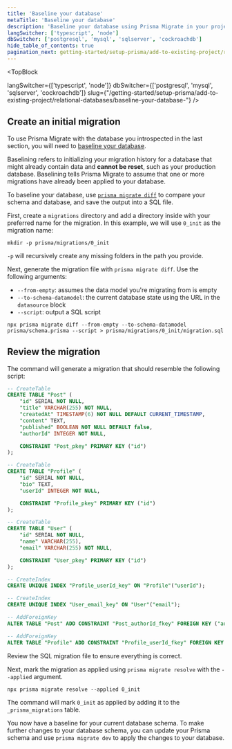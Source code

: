```yaml
---
title: 'Baseline your database'
metaTitle: 'Baseline your database'
description: 'Baseline your database using Prisma Migrate in your project'
langSwitcher: ['typescript', 'node']
dbSwitcher: ['postgresql', 'mysql', 'sqlserver', 'cockroachdb']
hide_table_of_contents: true
pagination_next: getting-started/setup-prisma/add-to-existing-project/relational-databases/install-prisma-client-typescript-postgresql
---
```

<head>
    <title>{frontMatter.metaTitle}</title>
</head> 

<TopBlock
 
  langSwitcher={['typescript', 'node']}
  dbSwitcher={['postgresql', 'mysql', 'sqlserver', 'cockroachdb']}
  slug={"/getting-started/setup-prisma/add-to-existing-project/relational-databases/baseline-your-database-"}
 />


## Create an initial migration

To use Prisma Migrate with the database you introspected in the last section, you will need to [baseline your database](/orm/prisma-migrate/getting-started).

Baselining refers to initializing your migration history for a database that might already contain data and **cannot be reset**, such as your production database. Baselining tells Prisma Migrate to assume that one or more migrations have already been applied to your database.

To baseline your database, use [`prisma migrate diff`](/orm/reference/prisma-cli-reference#migrate-diff) to compare your schema and database, and save the output into a SQL file.

First, create a `migrations` directory and add a directory inside with your preferred name for the migration. In this example, we will use `0_init` as the migration name:

```terminal
mkdir -p prisma/migrations/0_init
```

<Admonition type="info">

`-p` will recursively create any missing folders in the path you provide.

</Admonition>

Next, generate the migration file with `prisma migrate diff`. Use the following arguments:

- `--from-empty`: assumes the data model you're migrating from is empty
- `--to-schema-datamodel`: the current database state using the URL in the `datasource` block
- `--script`: output a SQL script

```terminal wrap
npx prisma migrate diff --from-empty --to-schema-datamodel prisma/schema.prisma --script > prisma/migrations/0_init/migration.sql
```

## Review the migration

The command will generate a migration that should resemble the following script:

```sql file=prisma/migrations/0_init/migration.sql
-- CreateTable
CREATE TABLE "Post" (
    "id" SERIAL NOT NULL,
    "title" VARCHAR(255) NOT NULL,
    "createdAt" TIMESTAMP(6) NOT NULL DEFAULT CURRENT_TIMESTAMP,
    "content" TEXT,
    "published" BOOLEAN NOT NULL DEFAULT false,
    "authorId" INTEGER NOT NULL,

    CONSTRAINT "Post_pkey" PRIMARY KEY ("id")
);

-- CreateTable
CREATE TABLE "Profile" (
    "id" SERIAL NOT NULL,
    "bio" TEXT,
    "userId" INTEGER NOT NULL,

    CONSTRAINT "Profile_pkey" PRIMARY KEY ("id")
);

-- CreateTable
CREATE TABLE "User" (
    "id" SERIAL NOT NULL,
    "name" VARCHAR(255),
    "email" VARCHAR(255) NOT NULL,

    CONSTRAINT "User_pkey" PRIMARY KEY ("id")
);

-- CreateIndex
CREATE UNIQUE INDEX "Profile_userId_key" ON "Profile"("userId");

-- CreateIndex
CREATE UNIQUE INDEX "User_email_key" ON "User"("email");

-- AddForeignKey
ALTER TABLE "Post" ADD CONSTRAINT "Post_authorId_fkey" FOREIGN KEY ("authorId") REFERENCES "User"("id") ON DELETE NO ACTION ON UPDATE NO ACTION;

-- AddForeignKey
ALTER TABLE "Profile" ADD CONSTRAINT "Profile_userId_fkey" FOREIGN KEY ("userId") REFERENCES "User"("id") ON DELETE NO ACTION ON UPDATE NO ACTION;
```

Review the SQL migration file to ensure everything is correct.

Next, mark the migration as applied using `prisma migrate resolve` with the `--applied` argument.

```terminal
npx prisma migrate resolve --applied 0_init
```

The command will mark `0_init` as applied by adding it to the `_prisma_migrations` table.

You now have a baseline for your current database schema. To make further changes to your database schema, you can update your Prisma schema and use `prisma migrate dev` to apply the changes to your database.

